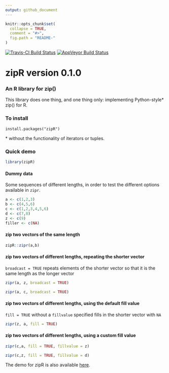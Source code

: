 ```yaml
---
output: github_document
---
```


<!-- README.md is generated from README.Rmd. Please edit that file -->

```r
knitr::opts_chunk$set(
  collapse = TRUE,
  comment = "#>",
  fig.path = "README-"
)
```

[![Travis-CI Build Status](https://travis-ci.org/leslie-huang/zipR.svg?branch=master)](https://travis-ci.org/leslie-huang/zipR)
[![AppVeyor Build Status](https://ci.appveyor.com/api/projects/status/github/leslie-huang/zipR?branch=master&svg=true)](https://ci.appveyor.com/project/leslie-huang/zipR)


# zipR version 0.1.0

### An R library for zip()

This library does one thing, and one thing only: implementing Python-style* zip() for R.


### To install

`install.packages("zipR")`

\* without the functionality of iterators or tuples.


### Quick demo


```r

library(zipR)
```


#### Dummy data

Some sequences of different lengths, in order to test the different options available in `zipr`.
```r
a <- c(1,2,3)
b <- c(4,5,6)
c <- c(1,2,3,4,5,6)
d <- c(7,8)
z <- c(9)
filler <- c(NA)
```

#### zip two vectors of the same length

```r
zipR::zipr(a,b)

```


#### zip two vectors of different lengths, repeating the shorter vector

`broadcast = TRUE` repeats elements of the shorter vector so that it is the same length as the longer vector
```r
zipr(a, z, broadcast = TRUE)

zipr(a, c, broadcast = TRUE)
```

#### zip two vectors of different lengths, using the default fill value 

`fill = TRUE` without a `fillvalue` specified fills in the shorter vector with `NA`
```r
zipr(z, a, fill = TRUE)

```

#### zip two vectors of different lengths, using a custom fill value

```r
zipr(c,a, fill = TRUE, fillvalue = z)

zipr(c,z, fill = TRUE, fillvalue = d)

```

The demo for zipR is also available <a href="https://leslie-huang.github.io/zipr/zipr_demo.html">here</a>.
